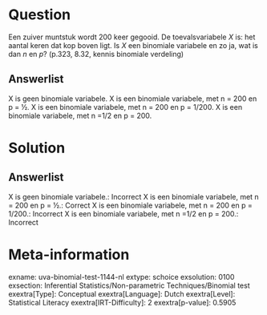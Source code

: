 Question
========

Een zuiver muntstuk wordt 200 keer gegooid. De toevalsvariabele *X* is:
het aantal keren dat kop boven ligt. Is *X* een binomiale variabele en
zo ja, wat is dan *n* en *p*? (p.323, 8.32, kennis binomiale verdeling)\

Answerlist
----------

X is geen binomiale variabele.
X is een binomiale variabele, met n = 200 en p = ½.
X is een binomiale variabele, met n = 200 en p = 1/200.
X is een binomiale variabele, met n =1/2 en p = 200.

Solution
========

Answerlist
----------

X is geen binomiale variabele.: Incorrect
X is een binomiale variabele, met n = 200 en p = ½.: Correct
X is een binomiale variabele, met n = 200 en p = 1/200.: Incorrect
X is een binomiale variabele, met n =1/2 en p = 200.: Incorrect

Meta-information
================
exname: uva-binomial-test-1144-nl
extype: schoice
exsolution: 0100
exsection: Inferential Statistics/Non-parametric Techniques/Binomial test 
exextra[Type]: Conceptual
exextra[Language]: Dutch
exextra[Level]: Statistical Literacy
exextra[IRT-Difficulty]: 2
exextra[p-value]: 0.5905
